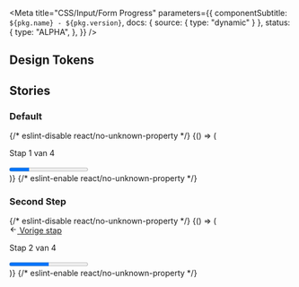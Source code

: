 

<Meta
  title="CSS/Input/Form Progress"
  parameters={{
    componentSubtitle: `${pkg.name} - ${pkg.version}`,
    docs: { source: { type: "dynamic" } },
    status: {
      type: "ALPHA",
    },
  }}
/>

## Design Tokens

<DesignTokenDocBlock categoryName="FormProgress" viewType="table" />

## Stories

### Default

<Canvas>
  {/* eslint-disable react/no-unknown-property */}
  <Story name="Default">
    {() => (
      <div className="denhaag-form-progress">
        <div className="denhaag-form-progress__header">
          <div for="denhaag-form-progress-bar">
            <p className="utrecht-paragraph">Stap 1 van 4</p>
          </div>
        </div>
        <progress
          id="denhaag-form-progress-bar"
          className="denhaag-form-progress__progress"
          max="4"
          value="1"
        ></progress>
      </div>
    )}
  </Story>
  {/* eslint-enable react/no-unknown-property */}
</Canvas>

### Second Step

<Canvas>
  {/* eslint-disable react/no-unknown-property */}
  <Story name="Second Step">
    {() => (
      <div className="denhaag-form-progress">
        <div className="denhaag-form-progress__header">
          <div className="denhaag-form-progress__previous">
            <a
              className="denhaag-link denhaag-link--with-icon denhaag-link--with-icon-start"
              href="https://example.com/"
            >
              <span className="denhaag-link__icon">
                <svg
                  className="denhaag-icon"
                  width="1em"
                  height="1em"
                  viewBox="0 0 24 24"
                  fill="none"
                  xmlns="http://www.w3.org/2000/svg"
                  focusable="false"
                  aria-hidden="true"
                  shapeRendering="auto"
                >
                  <path
                    d="M11.707 18.707a1 1 0 01-1.414 0l-6-6a1 1 0 010-1.414l6-6a1 1 0 111.414 1.414L7.414 11H19a1 1 0 110 2H7.414l4.293 4.293a1 1 0 010 1.414z"
                    fill="currentColor"
                  ></path>
                </svg>
              </span>
              <span>Vorige stap</span>
            </a>
          </div>
          <div for="denhaag-form-progress-bar">
            <p className="utrecht-paragraph">Stap 2 van 4</p>
          </div>
        </div>
        <progress
          id="denhaag-form-progress-bar"
          className="denhaag-form-progress__progress"
          max="4"
          value="2"
        ></progress>
      </div>
    )}
  </Story>
  {/* eslint-enable react/no-unknown-property */}
</Canvas>
